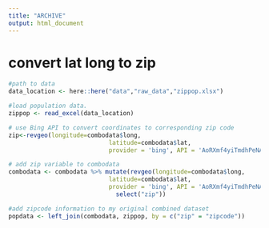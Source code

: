 ```yaml
---
title: "ARCHIVE"
output: html_document
---
```


# convert lat long to zip
```r
#path to data
data_location <- here::here("data","raw_data","zippop.xlsx")

#load population data. 
zippop <- read_excel(data_location)

# use Bing API to convert coordinates to corresponding zip code
zip<-revgeo(longitude=combodata$long, 
                            latitude=combodata$lat, 
                            provider = 'bing', API = 'AoRXmf4yiTmdhPeNAXK2kjZBU1cSCI-_8fWgIzPu45Rh6PMu_TP1Rx_ZTuNEdvQJ', output="frame", item = "zip")

# add zip variable to combodata
combodata <- combodata %>% mutate(revgeo(longitude=combodata$long, 
                            latitude=combodata$lat, 
                            provider = 'bing', API = 'AoRXmf4yiTmdhPeNAXK2kjZBU1cSCI-_8fWgIzPu45Rh6PMu_TP1Rx_ZTuNEdvQJ', output="frame", item = "zip") %>%
                              select("zip"))

#add zipcode information to my original combined dataset
popdata <- left_join(combodata, zippop, by = c("zip" = "zipcode"))
```